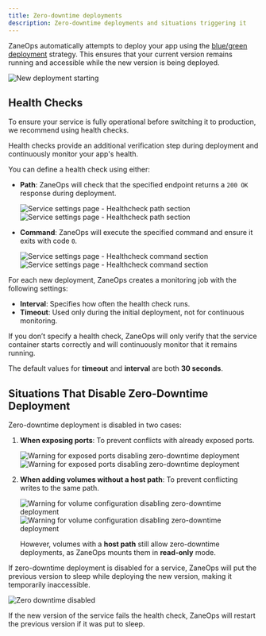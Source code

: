 ```yaml
---
title: Zero-downtime deployments
description: Zero-downtime deployments and situations triggering it
---
```




ZaneOps automatically attempts to deploy your app using the [blue/green deployment](https://en.wikipedia.org/wiki/Blue%E2%80%93green_deployment) strategy.
This ensures that your current version remains running and accessible while the new version is being deployed.

![New deployment starting](/images/new-deployment.png)

## Health Checks

To ensure your service is fully operational before switching it to production, we recommend using health checks.

Health checks provide an additional verification step during deployment and continuously monitor your app's health.

You can define a health check using either: 

- **Path**: ZaneOps will check that the specified endpoint returns a `200 OK` response during deployment.

    <img className="block dark:hidden" src="/images/healthcheck-path-light.png" alt="Service settings page - Healthcheck path section" />
    <img className="!hidden dark:!block" src="/images/healthcheck-path-dark.png" alt="Service settings page - Healthcheck path section" />

- **Command**: ZaneOps will execute the specified command and ensure it exits with code `0`.

    <img className="block dark:hidden" src="/images/healthcheck-cmd-light.png" alt="Service settings page - Healthcheck command section" />
    <img className="!hidden dark:!block" src="/images/healthcheck-cmd-dark.png" alt="Service settings page - Healthcheck command section" />

For each new deployment, ZaneOps creates a monitoring job with the following settings:

- **Interval**: Specifies how often the health check runs.
- **Timeout**: Used only during the initial deployment, not for continuous monitoring.



<Aside type="tip" title="Good to Know">  
If you don’t specify a health check, ZaneOps will only verify that the service container starts correctly and will continuously monitor that it remains running.

The default values for **timeout** and **interval** are both **30 seconds**.
</Aside>  


## Situations That Disable Zero-Downtime Deployment

Zero-downtime deployment is disabled in two cases:

1. **When exposing ports**: To prevent conflicts with already exposed ports.

    <img className="block dark:hidden" src="/images/zero-downtime-warning-port-light.png" alt="Warning for exposed ports disabling zero-downtime deployment" />
    <img className="!hidden dark:!block" src="/images/zero-downtime-warning-port-dark.png" alt="Warning for exposed ports disabling zero-downtime deployment" />

2. **When adding volumes without a host path**: To prevent conflicting writes to the same path.

    <img className="block dark:hidden" src="/images/zero-downtime-warning-volume-light.png" alt="Warning for volume configuration disabling zero-downtime deployment" />
    <img className="!hidden dark:!block" src="/images/zero-downtime-warning-volume-dark.png" alt="Warning for volume configuration disabling zero-downtime deployment" />

    However, volumes with a **host path** still allow zero-downtime deployments, as ZaneOps mounts them in **read-only** mode.

If zero-downtime deployment is disabled for a service, ZaneOps will put the previous version to sleep while deploying the new version, making it temporarily inaccessible.

![Zero downtime disabled](/images/zero-downtime-disabled.png)

<Aside type="tip" title="Good to Know">  
If the new version of the service fails the health check, ZaneOps will restart the previous version if it was put to sleep.
</Aside>  
